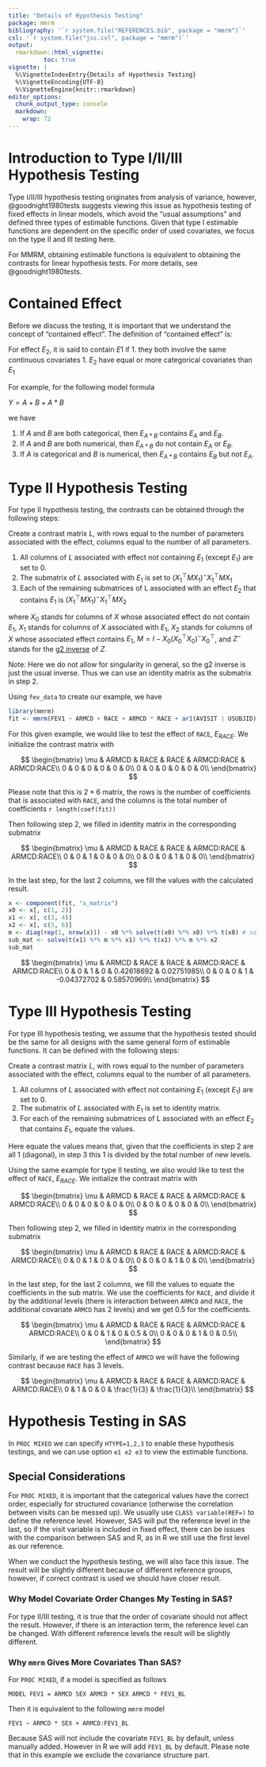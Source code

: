 ```yaml
---
title: "Details of Hypothesis Testing"
package: mmrm
bibliography: '`r system.file("REFERENCES.bib", package = "mmrm")`'
csl: '`r system.file("jss.csl", package = "mmrm")`'
output:
  rmarkdown::html_vignette:
          toc: true
vignette: |
  %\VignetteIndexEntry{Details of Hypothesis Testing}
  %\VignetteEncoding{UTF-8}
  %\VignetteEngine{knitr::rmarkdown}
editor_options:
  chunk_output_type: console
  markdown:
    wrap: 72
---
```


# Introduction to Type I/II/III Hypothesis Testing

Type I/II/III hypothesis testing originates from analysis of variance, however, 
@goodnight1980tests suggests viewing this issue as hypothesis testing of fixed effects
in linear models, which avoid the "usual assumptions" and defined three types of estimable
functions.
Given that type I estimable functions are dependent on the specific order of used covariates,
we focus on the type II and III testing here.

For MMRM, obtaining estimable functions is equivalent to obtaining the contrasts for linear hypothesis tests.
For more details, see @goodnight1980tests.

# Contained Effect

Before we discuss the testing, it is important that we understand the concept of "contained effect".
The definition of "contained effect" is:

For effect $E_2$, it is said to contain $E1$ if
1. they both involve the same continuous covariates
1. $E_2$ have equal or more categorical covariates than $E_1$

For example, for the following model formula

$Y = A + B + A*B$

we have

1. If $A$ and $B$ are both categorical, then $E_{A*B}$ contains $E_{A}$ and $E_{B}$.
1. If $A$ and $B$ are both numerical, then $E_{A*B}$ do not contain $E_{A}$ or $E_{B}$.
1. If $A$ is categorical and $B$ is numerical, then $E_{A*B}$ contains $E_{B}$ but not $E_{A}$.

# Type II Hypothesis Testing

For type II hypothesis testing, the contrasts can be obtained through the following steps:

Create a contrast matrix $L$, with rows equal to the number of parameters associated with the effect,
columns equal to the number of all parameters.

1. All columns of $L$ associated with effect not containing $E_1$ (except $E_1$) are set to 0.
1. The submatrix of $L$ associated with $E_1$ is set to $(X_1^\top M X_1)^{-}X_1^\top M X_1$
1. Each of the remaining submatrices of L associated with an effect $E_2$ that contains $E_1$ is $(X_1^\top M X_1)^{-}X_1^\top M X_2$

where $X_0$ stands for columns of $X$ whose associated effect do not contain $E_1$,
$X_1$ stands for columns of $X$ associated with $E_1$,
$X_2$ stands for columns of $X$ whose associated effect contains $E_1$,
$M = I - X_0(X_0^\top X_0)^{-}X_0^\top$,
and $Z^{-}$ stands for the [g2 inverse](https://blogs.sas.com/content/iml/2018/11/21/generalized-inverses-for-matrices.html) of $Z$.

Note: Here we do not allow for singularity in general, so the g2 inverse is just the usual inverse.
Thus we can use an identity matrix as the submatrix in step 2.


Using `fev_data` to create our example, we have

```r
library(mmrm)
fit <- mmrm(FEV1 ~ ARMCD + RACE + ARMCD * RACE + ar1(AVISIT | USUBJID), data = fev_data)
```

For this given example, we would like to test the effect of `RACE`, $E_{RACE}$.
We initialize the contrast matrix with

$$
\begin{bmatrix} 
\mu & ARMCD & RACE & RACE & ARMCD:RACE & ARMCD:RACE\\
0 & 0 & 0 & 0 & 0 & 0\\ 
0 & 0 & 0 & 0 & 0 & 0\\ 
\end{bmatrix}
$$

Please note that this is $2\times 6$ matrix, the rows is the number of coefficients that is associated with `RACE`,
and the columns is the total number of coefficients `r length(coef(fit))`

Then following step 2, we filled in identity matrix in the corresponding submatrix

$$
\begin{bmatrix} 
\mu & ARMCD & RACE & RACE & ARMCD:RACE & ARMCD:RACE\\
0 & 0 & 1 & 0 & 0 & 0\\ 
0 & 0 & 0 & 1 & 0 & 0\\ 
\end{bmatrix}
$$

In the last step, for the last 2 columns, we fill the values with the calculated result.

```r
x <- component(fit, "x_matrix")
x0 <- x[, c(1, 2)]
x1 <- x[, c(3, 4)]
x2 <- x[, c(5, 6)]
m <- diag(rep(1, nrow(x))) - x0 %*% solve(t(x0) %*% x0) %*% t(x0) # solve is used because the matrix is inversible
sub_mat <- solve(t(x1) %*% m %*% x1) %*% t(x1) %*% m %*% x2
sub_mat
```

$$
\begin{bmatrix} 
\mu & ARMCD & RACE & RACE & ARMCD:RACE & ARMCD:RACE\\
0 & 0 & 1 & 0 & 0.42618692 & 0.02751985\\ 
0 & 0 & 0 & 1 & -0.04372702 & 0.58570969\\ 
\end{bmatrix}
$$

# Type III Hypothesis Testing

For type III hypothesis testing, we assume that the hypothesis tested should be the same for all
designs with the same general form of estimable functions.
It can be defined with the following steps:

Create a contrast matrix $L$, with rows equal to the number of parameters associated with the effect,
columns equal to the number of all parameters.

1. All columns of $L$ associated with effect not containing $E_1$ (except $E_1$) are set to 0.
1. The submatrix of $L$ associated with $E_1$ is set to identity matrix.
1. For each of the remaining submatrices of L associated with an effect $E_2$ that contains $E_1$, equate the
values.

Here equate the values means that, given that the coefficients in step 2 are all 1 (diagonal), in step 3
this 1 is divided by the total number of new levels.

Using the same example for type II testing, we also would like to test the effect of `RACE`, $E_{RACE}$.
We initialize the contrast matrix with

$$
\begin{bmatrix} 
\mu & ARMCD & RACE & RACE & ARMCD:RACE & ARMCD:RACE\\
0 & 0 & 0 & 0 & 0 & 0\\ 
0 & 0 & 0 & 0 & 0 & 0\\ 
\end{bmatrix}
$$

Then following step 2, we filled in identity matrix in the corresponding submatrix

$$
\begin{bmatrix} 
\mu & ARMCD & RACE & RACE & ARMCD:RACE & ARMCD:RACE\\
0 & 0 & 1 & 0 & 0 & 0\\ 
0 & 0 & 0 & 1 & 0 & 0\\ 
\end{bmatrix}
$$

In the last step, for the last 2 columns, we fill the values to equate the coefficients in the sub matrix.
We use the coefficients for `RACE`, and divide it by the additional levels
(there is interaction between `ARMCD` and `RACE`, the additional covariate `ARMCD` has 2 levels)
and we get 0.5 for the coefficients.

$$
\begin{bmatrix} 
\mu & ARMCD & RACE & RACE & ARMCD:RACE & ARMCD:RACE\\
0 & 0 & 1 & 0 & 0.5 & 0\\ 
0 & 0 & 0 & 1 & 0 & 0.5\\ 
\end{bmatrix}
$$

Similarly, if we are testing the effect of `ARMCD` we will have the following contrast because
`RACE` has 3 levels.

$$
\begin{bmatrix} 
\mu & ARMCD & RACE & RACE & ARMCD:RACE & ARMCD:RACE\\
0 & 1 & 0 & 0 & \frac{1}{3} & \frac{1}{3}\\ 
\end{bmatrix}
$$

# Hypothesis Testing in SAS

In `PROC MIXED` we can specify `HTYPE=1,2,3` to enable these hypothesis testings, and we can use option `e1 e2 e3` to
view the estimable functions.

## Special Considerations

For `PROC MIXED`, it is important that the categorical values have the correct order, especially
for structured covariance (otherwise the correlation between visits can be messed up).
We usually use `CLASS variable(REF=)` to define the reference level.
However, SAS will put the reference level in the last, so if the visit variable is included in fixed effect,
there can be issues with the comparison between SAS and R, as in R we still use the first level as our reference.

When we conduct the hypothesis testing, we will also face this issue.
The result will be slightly different because of different reference groups, however, if correct contrast is used
we should have closer result.

### Why Model Covariate Order Changes My Testing in SAS?

For type II/III testing, it is true that the order of covariate should not affect the result.
However, if there is an interaction term, the reference level can be changed.
With different reference levels the result will be slightly different.

### Why `mmrm` Gives More Covariates Than SAS?

For `PROC MIXED`, if a model is specified as follows

```
MODEL FEV1 = ARMCD SEX ARMCD * SEX ARMCD * FEV1_BL
```

Then it is equivalent to the following `mmrm` model

```
FEV1 ~ ARMCD * SEX + ARMCD:FEV1_BL
```

Because SAS will not include the covariate `FEV1_BL` by default, unless manually added.
However in R we will add `FEV1_BL` by default.
Please note that in this example we exclude the covariance structure part.
